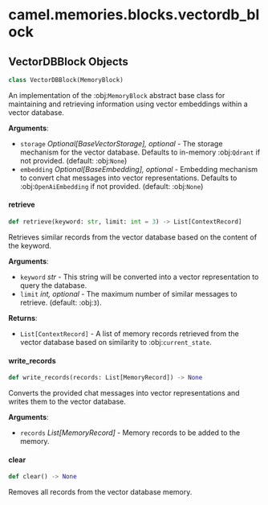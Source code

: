 <a id="camel.memories.blocks.vectordb_block"></a>

# camel.memories.blocks.vectordb\_block

<a id="camel.memories.blocks.vectordb_block.VectorDBBlock"></a>

## VectorDBBlock Objects

```python
class VectorDBBlock(MemoryBlock)
```

An implementation of the :obj:`MemoryBlock` abstract base class for
maintaining and retrieving information using vector embeddings within a
vector database.

**Arguments**:

- `storage` _Optional[BaseVectorStorage], optional_ - The storage mechanism
  for the vector database. Defaults to in-memory :obj:`Qdrant` if not
  provided. (default: :obj:`None`)
- `embedding` _Optional[BaseEmbedding], optional_ - Embedding mechanism to
  convert chat messages into vector representations. Defaults to
  :obj:`OpenAiEmbedding` if not provided. (default: :obj:`None`)

<a id="camel.memories.blocks.vectordb_block.VectorDBBlock.retrieve"></a>

#### retrieve

```python
def retrieve(keyword: str, limit: int = 3) -> List[ContextRecord]
```

Retrieves similar records from the vector database based on the
content of the keyword.

**Arguments**:

- `keyword` _str_ - This string will be converted into a vector
  representation to query the database.
- `limit` _int, optional_ - The maximum number of similar messages to
  retrieve. (default: :obj:`3`).
  

**Returns**:

- `List[ContextRecord]` - A list of memory records retrieved from the
  vector database based on similarity to :obj:`current_state`.

<a id="camel.memories.blocks.vectordb_block.VectorDBBlock.write_records"></a>

#### write\_records

```python
def write_records(records: List[MemoryRecord]) -> None
```

Converts the provided chat messages into vector representations and
writes them to the vector database.

**Arguments**:

- `records` _List[MemoryRecord]_ - Memory records to be added to the
  memory.

<a id="camel.memories.blocks.vectordb_block.VectorDBBlock.clear"></a>

#### clear

```python
def clear() -> None
```

Removes all records from the vector database memory.

